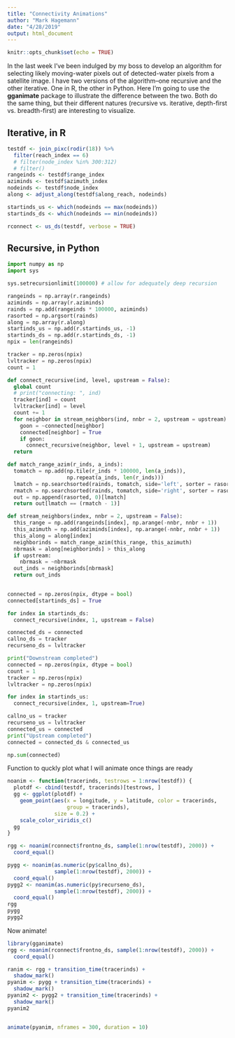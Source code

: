 ```yaml
---
title: "Connectivity Animations"
author: "Mark Hagemann"
date: "4/28/2019"
output: html_document
---
```


```r
knitr::opts_chunk$set(echo = TRUE)
```



In the last week I've been indulged by my boss to develop an algorithm for selecting likely moving-water pixels out of detected-water pixels from a satellite image. I have two versions of the algorithm--one recursive and the other iterative. One in R, the other in Python. Here I'm going to use the **gganimate** package to illustrate the difference between the two. Both do the same thing, but their different natures (recursive vs. iterative, depth-first vs. breadth-first) are interesting to visualize. 

## Iterative, in R

```r
testdf <- join_pixc(rodir(18)) %>% 
  filter(reach_index == 6)
  # filter(node_index %in% 300:312)
  # filter()
rangeinds <- testdf$range_index
aziminds <- testdf$azimuth_index
nodeinds <- testdf$node_index
along <- adjust_along(testdf$along_reach, nodeinds)

startinds_us <- which(nodeinds == max(nodeinds))
startinds_ds <- which(nodeinds == min(nodeinds))
```


```r
rconnect <- us_ds(testdf, verbose = TRUE)
```


## Recursive, in Python


```python
import numpy as np
import sys

sys.setrecursionlimit(100000) # allow for adequately deep recursion

rangeinds = np.array(r.rangeinds)
aziminds = np.array(r.aziminds)
rainds = np.add(rangeinds * 100000, aziminds)
rasorted = np.argsort(rainds)
along = np.array(r.along)
startinds_us = np.add(r.startinds_us, -1)
startinds_ds = np.add(r.startinds_ds, -1)
npix = len(rangeinds)

tracker = np.zeros(npix)
lvltracker = np.zeros(npix)
count = 1

def connect_recursive(ind, level, upstream = False):
  global count
  # print("connecting: ", ind)
  tracker[ind] = count
  lvltracker[ind] = level
  count += 1
  for neighbor in stream_neighbors(ind, nnbr = 2, upstream = upstream):
    goon = ~connected[neighbor]
    connected[neighbor] = True
    if goon:
      connect_recursive(neighbor, level + 1, upstream = upstream)
  return

def match_range_azim(r_inds, a_inds):
  tomatch = np.add(np.tile(r_inds * 100000, len(a_inds)),
                   np.repeat(a_inds, len(r_inds)))
  lmatch = np.searchsorted(rainds, tomatch, side='left', sorter = rasorted)
  rmatch = np.searchsorted(rainds, tomatch, side='right', sorter = rasorted)
  out = np.append(rasorted, 0)[lmatch]
  return out[lmatch == (rmatch - 1)]

def stream_neighbors(index, nnbr = 2, upstream = False):
  this_range = np.add(rangeinds[index], np.arange(-nnbr, nnbr + 1))
  this_azimuth = np.add(aziminds[index], np.arange(-nnbr, nnbr + 1))
  this_along = along[index]
  neighborinds = match_range_azim(this_range, this_azimuth)
  nbrmask = along[neighborinds] > this_along
  if upstream:
    nbrmask = ~nbrmask
  out_inds = neighborinds[nbrmask]
  return out_inds
  

connected = np.zeros(npix, dtype = bool)
connected[startinds_ds] = True

for index in startinds_ds:
  connect_recursive(index, 1, upstream = False)

connected_ds = connected
callno_ds = tracker
recurseno_ds = lvltracker

print("Downstream completed")
connected = np.zeros(npix, dtype = bool)
count = 1
tracker = np.zeros(npix)
lvltracker = np.zeros(npix)

for index in startinds_us:
  connect_recursive(index, 1, upstream=True)

callno_us = tracker
recurseno_us = lvltracker
connected_us = connected
print("Upstream completed")
connected = connected_ds & connected_us

np.sum(connected)

```

Function to quckly plot what I will animate once things are ready

```r
noanim <- function(tracerinds, testrows = 1:nrow(testdf)) {
  plotdf <- cbind(testdf, tracerinds)[testrows, ]
  gg <- ggplot(plotdf) +
    geom_point(aes(x = longitude, y = latitude, color = tracerinds, 
                   group = tracerinds),
               size = 0.2) +
    scale_color_viridis_c()
  gg
}
```


```r
rgg <- noanim(rconnect$frontno_ds, sample(1:nrow(testdf), 2000)) +
  coord_equal()

pygg <- noanim(as.numeric(py$callno_ds), 
               sample(1:nrow(testdf), 2000)) +
  coord_equal()
pygg2 <- noanim(as.numeric(py$recurseno_ds), 
               sample(1:nrow(testdf), 2000)) +
  coord_equal()
rgg
pygg
pygg2
```

Now animate!

```r
library(gganimate)
rgg <- noanim(rconnect$frontno_ds, sample(1:nrow(testdf), 2000)) +
  coord_equal()

ranim <- rgg + transition_time(tracerinds) +
  shadow_mark()
pyanim <- pygg + transition_time(tracerinds) +
  shadow_mark()
pyanim2 <- pygg2 + transition_time(tracerinds) +
  shadow_mark()
pyanim2


animate(pyanim, nframes = 300, duration = 10)
```

